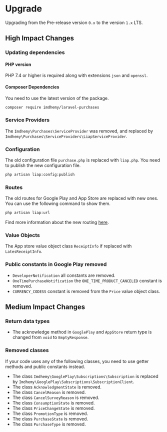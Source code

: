 # Upgrade

Upgrading from the Pre-release version `0.x` to the version `1.x` LTS.

## High Impact Changes

### Updating dependencies

#### PHP version

PHP 7.4 or higher is required along with extensions `json` and `openssl`.

#### Composer Dependencies

You need to use the latest version of the package.

```bash
composer require imdhemy/laravel-purchases
```

### Service Providers

The `Imdhemy\Purchases\ServiceProvider` was removed, and replaced by `Imdhemy\Purchases\ServiceProviders\LiapServiceProvider`.

### Configuration

The old configuration file `purchase.php` is replaced with `liap.php`. You need to publish the new configuration file.

```bash
php artisan liap:config:publish
```

### Routes
The old routes for Google Play and App Store are replaced with new ones. You can use the following command to show them.

```bash
php artisan liap:url
```
Find more information about the new routing [here](/docs/get-started/routing).

### Value Objects

The App store value object class `ReceiptInfo` if replaced with `LatesReceiptInfo`.

### Public constants in Google Play removed

- `DeveloperNotification` all constants are removed.
- `OneTimePurchaseNotification` the `ONE_TIME_PRODUCT_CANCELED` constant is removed.
- `CURRENCY_CODESS` constant is removed from the `Price` value object class.

## Medium Impact Changes

### Return data types

- The acknowledge method in `GooglePlay` and `AppStore` return type is changed from `void` to `EmptyResponse`.

### Removed classes

If your code uses any of the following classes, you need to use getter methods and public constants instead.

- The class `Imdhemy\GooglePlay\Subscriptions\Subscription` is replaced by `Imdhemy\GooglePlay\Subscriptions\SubscriptionClient`.
- The class `AcknowledgmentState` is removed.
- The class `CancelReason` is removed.
- The class `CancelSurveyReason` is removed.
- The class `ConsumptionState` is removed.
- The class `PriceChangeState` is removed.
- The class `PromotionType` is removed.
- The class `PurchaseState` is removed.
- The class `PurchaseType` is removed.